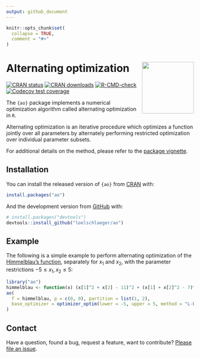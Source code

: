```yaml
---
output: github_document
---
```


<!-- README.md is generated from README.Rmd. Please edit that file -->

```r
knitr::opts_chunk$set(
  collapse = TRUE,
  comment = "#>"
)
```

# Alternating optimization <img src="man/figures/logo.png" align="right" height="139" />

<!-- badges: start -->
[![CRAN status](https://www.r-pkg.org/badges/version/ao)](https://CRAN.R-project.org/package=ao)
[![CRAN downloads](https://cranlogs.r-pkg.org/badges/last-month/ao)](https://CRAN.R-project.org/package=ao)
[![R-CMD-check](https://github.com/loelschlaeger/ao/workflows/R-CMD-check/badge.svg)](https://github.com/loelschlaeger/ao/actions)
[![Codecov test coverage](https://codecov.io/gh/loelschlaeger/ao/branch/main/graph/badge.svg)](https://app.codecov.io/gh/loelschlaeger/ao?branch=main)
<!-- badges: end -->

The `{ao}` package implements a numerical optimization algorithm called alternating optimization in `R`. 

Alternating optimization is an iterative procedure which optimizes a function jointly over all parameters by alternately performing restricted optimization over individual parameter subsets. 

For additional details on the method, please refer to the [package vignette](https://loelschlaeger.de/ao/articles/ao.html).

## Installation

You can install the released version of `{ao}` from [CRAN](https://CRAN.R-project.org) with:

```r
install.packages("ao")
```

And the development version from [GitHub](https://github.com/) with:

```r
# install.packages("devtools")
devtools::install_github("loelschlaeger/ao")
```

## Example

The following is a simple example to perform alternating optimization of the [Himmelblau's function](https://en.wikipedia.org/wiki/Himmelblau%27s_function), separately for $x_1$ and $x_2$, with the parameter restrictions $-5 \leq x_1, x_2 \leq 5$:

```r
library("ao")
himmelblau <- function(x) (x[1]^2 + x[2] - 11)^2 + (x[1] + x[2]^2 - 7)^2
ao(
  f = himmelblau, p = c(0, 0), partition = list(1, 2),
  base_optimizer = optimizer_optim(lower = -5, upper = 5, method = "L-BFGS-B")
)
```

## Contact

Have a question, found a bug, request a feature, want to contribute? [Please file an issue](https://github.com/loelschlaeger/ao/issues/new/choose).
